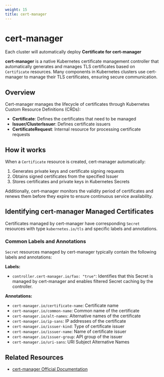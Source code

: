 ```yaml
---
weight: 15
title: cert-manager
---
```


# cert-manager

Each cluster will automatically deploy **Certificate for cert-manager**

**cert-manager** is a native Kubernetes certificate management controller that automatically generates and manages TLS certificates based on `Certificate` resources. Many components in Kubernetes clusters use cert-manager to manage their TLS certificates, ensuring secure communication.

## Overview

Cert-manager manages the lifecycle of certificates through Kubernetes Custom Resource Definitions (CRDs):

- **Certificate**: Defines the certificates that need to be managed
- **Issuer/ClusterIssuer**: Defines certificate issuers
- **CertificateRequest**: Internal resource for processing certificate requests

## How it works

When a `Certificate` resource is created, cert-manager automatically:
1. Generates private keys and certificate signing requests
2. Obtains signed certificates from the specified Issuer
3. Stores certificates and private keys in Kubernetes Secrets

Additionally, cert-manager monitors the validity period of certificates and renews them before they expire to ensure continuous service availability.

## Identifying cert-manager Managed Certificates

Certificates managed by cert-manager have corresponding `Secret` resources with type `kubernetes.io/tls` and specific labels and annotations.

### Common Labels and Annotations

`Secret` resources managed by cert-manager typically contain the following labels and annotations:

**Labels:**
- `controller.cert-manager.io/fao: "true"`: Identifies that this Secret is managed by cert-manager and enables filtered Secret caching by the controller.

**Annotations:**
- `cert-manager.io/certificate-name`: Certificate name
- `cert-manager.io/common-name`: Common name of the certificate
- `cert-manager.io/alt-names`: Alternative names of the certificate
- `cert-manager.io/ip-sans`: IP addresses of the certificate
- `cert-manager.io/issuer-kind`: Type of certificate issuer
- `cert-manager.io/issuer-name`: Name of certificate issuer
- `cert-manager.io/issuer-group`: API group of the issuer
- `cert-manager.io/uri-sans`: URI Subject Alternative Names

## Related Resources

- [cert-manager Official Documentation](https://cert-manager.io/docs/)

